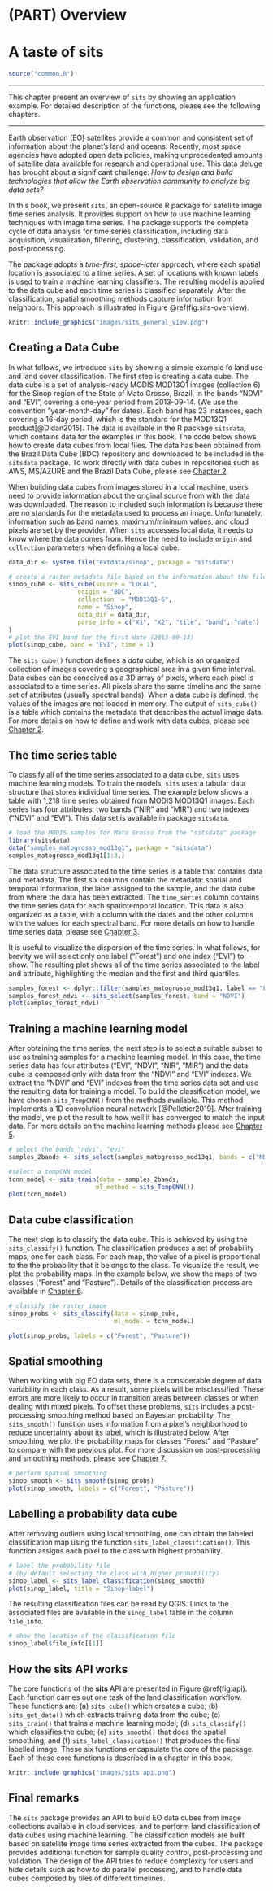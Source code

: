 # (PART) Overview {-}

# A taste of sits

```r
source("common.R")
```

---

This chapter present an overview of `sits` by showing an application example. For detailed description of the functions, please see the following chapters. 

---

Earth observation (EO) satellites provide a common and consistent set of information about the planet's land and oceans. Recently, most space agencies have adopted open data policies, making unprecedented amounts of satellite data available for research and operational use. This data deluge has brought about a significant challenge: *How to design and build technologies that allow the Earth observation community to analyze big data sets?* 

In this book, we present `sits`, an open-source R package for satellite image time series analysis. It provides support on how to use machine learning techniques with image time series. The package supports the complete cycle of data analysis for time series classification, including data acquisition, visualization, filtering, clustering, classification, validation, and post-processing.

The package adopts a *time-first, space-later* approach, where each spatial location is associated to a time series. A set of locations with known labels is used to train a machine learning classifiers. The resulting model is applied to the data cube and each time series is classified separately. After the classification, spatial smoothing methods capture information from neighbors. This approach is illustrated in Figure \@ref(fig:sits-overview).

```r
knitr::include_graphics("images/sits_general_view.png")
```

## Creating a Data Cube 

In what follows, we introduce `sits` by showing a simple example fo land use and land cover classification. The first step is creating a data cube. The data cube is a set of analysis-ready MODIS MOD13Q1 images (collection 6) for the Sinop region of the State of Mato Grosso, Brazil, in the bands "NDVI" and "EVI", covering a one-year period from 2013-09-14. (We use the convention "year-month-day" for dates). Each band has 23 instances, each covering a 16-day period, which is the standard for the MOD13Q1 product[@Didan2015].  The data is available in the R package `sitsdata`, which contains data for the examples in this book. The code below shows how to create data cubes from local files. The data has been obtained from the Brazil Data Cube (BDC) repository and downloaded to be included in the `sitsdata` package. To work directly with data cubes in repositories such as AWS, MS/AZURE and the Brazil Data Cube, please see [Chapter  2](https://e-sensing.github.io/sitsbook/earth-observation-data-cubes.html).

When building data cubes from images stored in a local machine, users need to provide information about the original source from with the data was downloaded. The reason to included such information is because there are no standards for the metadata used to process an image. Unfortunately, information such as band names, maximum/minimum values, and cloud pixels are set by the provider. When `sits` accesses local data, it needs to know where the data comes from. Hence the need to include `origin` and `collection` parameters when defining a local cube.

```r
data_dir <- system.file("extdata/sinop", package = "sitsdata")

# create a raster metadata file based on the information about the files
sinop_cube <- sits_cube(source = "LOCAL",
                   origin = "BDC",
                   collection  = "MOD13Q1-6",
                   name = "Sinop",
                   data_dir = data_dir,
                   parse_info = c("X1", "X2", "tile", "band", "date")
)
# plot the EVI band for the first date (2013-09-14)
plot(sinop_cube, band = "EVI", time = 1)
```
The `sits_cube()` function defines a *data cube*, which is an organized collection of images covering a geographical area in a given time interval. Data cubes can be conceived as a 3D array of pixels, where each pixel is associated to a time series. All pixels share the same timeline and the same set of attributes (usually spectral bands).  When a data cube is defined, the values of the images are not loaded in memory.  The output of `sits_cube()` is a table which contains the metadata that describes the actual image data. For more details on how to define and work with data cubes, please see  [Chapter  2](https://e-sensing.github.io/sitsbook/earth-observation-data-cubes.html). 



## The time series table

To classify all of the time series associated to a data cube, `sits` uses machine learning models. To train the models, `sits` uses a tabular data structure that stores individual time series. The example below shows a table with 1,218 time series obtained from MODIS MOD13Q1 images.  Each series has four attributes: two bands ("NIR" and "MIR") and two indexes ("NDVI" and "EVI"). This data set is available in package `sitsdata`. 

```r
# load the MODIS samples for Mato Grosso from the "sitsdata" package
library(sitsdata)
data("samples_matogrosso_mod13q1", package = "sitsdata")
samples_matogrosso_mod13q1[1:3,]
```
The data structure associated to the time series is a table that contains data and metadata. The first six columns contain the metadata: spatial and temporal information, the label assigned to the sample, and the data cube from where the data has been extracted. The `time_series` column contains the time series data for each spatiotemporal location. This data is also organized as a table, with a column with the dates and the other columns with the values for each spectral band. For more details on how to handle time series data, please see [Chapter 3](https://e-sensing.github.io/sitsbook/acessing-time-series-information-in-sits.html). 

It is useful to visualize the dispersion of the time series. In what follows, for brevity we will select only one label ("Forest") and one index ("EVI") to show. The resulting plot shows all of the time series associated to the label and attribute, highlighting the median and the first and third quartiles. 
```r
samples_forest <- dplyr::filter(samples_matogrosso_mod13q1, label == "Forest")
samples_forest_ndvi <- sits_select(samples_forest, band = "NDVI")
plot(samples_forest_ndvi)
```

## Training a machine learning model

After obtaining the time series, the next step is to select a suitable subset to use as training samples for a machine learning model. In this case, the time series data has four attributes ("EVI", "NDVI", "NIR", "MIR") and the data cube is composed only with data from the "NDVI" and "EVI" indexes.  We extract the "NDVI" and "EVI" indexes from the time series data set and use the resulting data for training a model. To build the classification model, we have chosen `sits_TempCNN()` from the methods available. This method implements a 1D convolution neural network [@Pelletier2019]. After training the model, we plot the result to how well it has converged to match the input data. For more details on the machine learning methods please see [Chapter 5](https://e-sensing.github.io/sitsbook/machine-learning-for-data-cubes-using-the-sits-package.html). 

```r
# select the bands "ndvi", "evi"
samples_2bands <- sits_select(samples_matogrosso_mod13q1, bands = c("NDVI", "EVI"))

#select a tempCNN model
tcnn_model <- sits_train(data = samples_2bands, 
                        ml_method = sits_TempCNN())
plot(tcnn_model)
```
## Data cube classification

The next step is to classify the data cube. This is achieved by using the `sits_classify()` function. The classification produces a set of probability maps, one for each class. For each map, the value of a pixel is proportional to the the probability that it belongs to the class. To visualize the result, we plot the probability maps. In the example below, we show the maps of two classes ("Forest" and "Pasture"). Details of the classification process are available in [Chapter 6](https://e-sensing.github.io/sitsbook/classification-of-images-in-data-cubes-using-satellite-image-time-series.html). 

```r

# classify the raster image
sinop_probs <- sits_classify(data = sinop_cube, 
                             ml_model = tcnn_model)

plot(sinop_probs, labels = c("Forest", "Pasture"))
```

## Spatial smoothing

When working with big EO data sets, there is a considerable degree of data variability in each class. As a result, some pixels will be misclassified. These errors are more likely to occur in transition areas between classes or when dealing with mixed pixels. To offset these problems, `sits` includes a post-processing smoothing method based on Bayesian probability. The `sits_smooth()` function uses information from a pixel's neighborhood to reduce uncertainty about its label, which is illustrated below. After smoothing, we plot the probability maps for classes "Forest" and "Pasture" to compare with the previous plot. For more discussion on post-processing and smoothing methods, please see [Chapter 7](https://e-sensing.github.io/sitsbook/post-classification-smoothing-using-bayesian-techniques-in-sits.html).

```r
# perform spatial smoothing
sinop_smooth <- sits_smooth(sinop_probs)
plot(sinop_smooth, labels = c("Forest", "Pasture"))
```
## Labelling a probability data cube

After removing outliers using local smoothing, one can obtain the labeled classification map using the function `sits_label_classification()`. This function assigns each pixel to the class with highest probability. 

```r

# label the probability file 
# (by default selecting the class with higher probability)
sinop_label <- sits_label_classification(sinop_smooth)
plot(sinop_label, title = "Sinop-label")
```

The resulting classification files can be read by QGIS. Links to the  associated files are available in the `sinop_label` table in the column `file_info`. 

```r
# show the location of the classification file
sinop_label$file_info[[1]]
```


## How the sits API works 

The core functions of the **sits** API are presented in Figure \@ref(fig:api). Each function carries out one task of the land classification workflow.  These functions are: (a) `sits_cube()` which creates a cube; (b) `sits_get_data()` which extracts training data from the cube; (c) `sits_train()` that trains a machine learning model; (d) `sits_classify()` which classifies the cube; (e) `sits_smooth()` that does the spatial smoothing; and (f) `sits_label_classication()` that produces the final labelled image. These six functions encapsulate the core of the package.  Each of these core functions is described in a chapter in this book. 

```r

knitr::include_graphics("images/sits_api.png")
```



## Final remarks

The `sits` package provides an API to build EO data cubes from image collections available in cloud services, and to perform land classification of data cubes using machine learning. The classification models are built based on  satellite image time series extracted from the cubes. The package provides additional function for sample quality control, post-processing and validation. The design of the API tries to reduce complexity for users and hide details such as how to do parallel processing, and to handle data cubes composed by tiles of different timelines.
